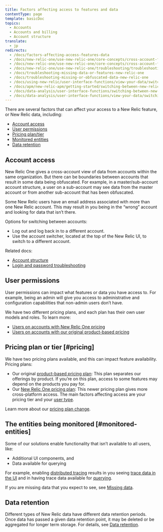 ```yaml
---
title: Factors affecting access to features and data
contentType: page
template: basicDoc
topics:
  - Accounts
  - Accounts and billing
  - Account structure
translate:
  - jp
redirects:
  - /docs/factors-affecting-access-features-data
  - /docs/new-relic-one/use-new-relic-one/core-concepts/cross-account-features-security-new-relic-one
  - /docs/new-relic-one/use-new-relic-one/core-concepts/cross-account-features-security
  - /docs/new-relic-one/use-new-relic-one/troubleshooting/troubleshooting-missing-or-obfuscated-data-new-relic-one
  - /docs/troubleshooting-missing-data-or-features-new-relic-one
  - /docs/troubleshooting-missing-or-obfuscated-data-new-relic-one
  - /docs/using-new-relic/user-interface-functions/view-your-data/switch-between-new-relic-products
  - /docs/apm/new-relic-apm/getting-started/switching-between-new-relic-products
  - /docs/data-analysis/user-interface-functions/switching-between-new-relic-products
  - /docs/data-analysis/user-interface-functions/view-your-data/switching-between-new-relic-products
---
```


There are several factors that can affect your access to a New Relic feature, or New Relic data, including:

* [Account access](#account-access)
* [User permissions](#user-permissions)
* [Pricing plan/tier](#pricing)
* [Monitored entities](#monitored-entities)
* [Data retention](#data-retention)

## Account access

New Relic One gives a cross-account view of data from accounts within the same organization. But there can be boundaries between accounts that result in some data being obfuscated. For example, in a master/sub-account account structure, a user on a sub-account may see data from the master account or from another sub-account that has been obfuscated.

Some New Relic users have an email address associated with more than one New Relic account. This may result in you being in the “wrong” account and looking for data that isn’t there.

Options for switching between accounts:

* Log out and log back in to a different account.
* Use the account switcher, located at the top of the New Relic UI, to switch to a different account.

Related docs:

* [Account structure](/docs/accounts/accounts-billing/new-relic-one-pricing-users/account-user-structure)
* [Login and password troubleshooting](/docs/accounts/install-new-relic/account-setup/troubleshoot-password-email-address-login-problems)

## User permissions

User permissions can impact what features or data you have access to. For example, being an admin will give you access to administrative and configuration capabilities that non-admin users don’t have.

We have two different pricing plans, and each plan has their own user models and roles. To learn more:

* [Users on accounts with New Relic One pricing](/docs/users-roles)
* [Users on accounts with our original product-based pricing](/docs/accounts/original-accounts-billing/users-roles/users-original-user-model)

## Pricing plan or tier [#pricing]

We have two pricing plans available, and this can impact feature availability. Pricing plans:

* Our original [product-based pricing plan](/docs/accounts/original-accounts-billing/product-pricing/product-based-pricing): This plan separates our offerings by product. If you’re on this plan, access to some features may depend on the products you pay for.
* Our [New Relic One pricing plan](/docs/new-relic-one-pricing-billing): This newer pricing plan gives more cross-platform access. The main factors affecting access are your pricing tier and your [user type](/docs/users-roles#user-type).

Learn more about our [pricing plan change](/docs/transition-guide-our-new-pricing-plan-user-model).

## The entities being monitored [#monitored-entities]

Some of our solutions enable functionality that isn’t available to all users, like:

* Additional UI components, and
* Data available for querying

For example, enabling [distributed tracing](/docs/understand-dependencies/distributed-tracing/get-started/introduction-distributed-tracing) results in you seeing [trace data in the UI](/docs/understand-dependencies/distributed-tracing/ui-data/understand-use-distributed-trace-ui) and in having trace data available for [querying](/docs/using-new-relic/data/understand-data/query-new-relic-data).

If you are missing data that you expect to see, see [Missing data](/docs/using-new-relic/cross-product-functions/troubleshooting/not-seeing-data).

## Data retention

Different types of New Relic data have different data retention periods. Once data has passed a given data retention point, it may be deleted or be aggregated for longer term storage. For details, see [Data retention](/docs/manage-stored-data).
